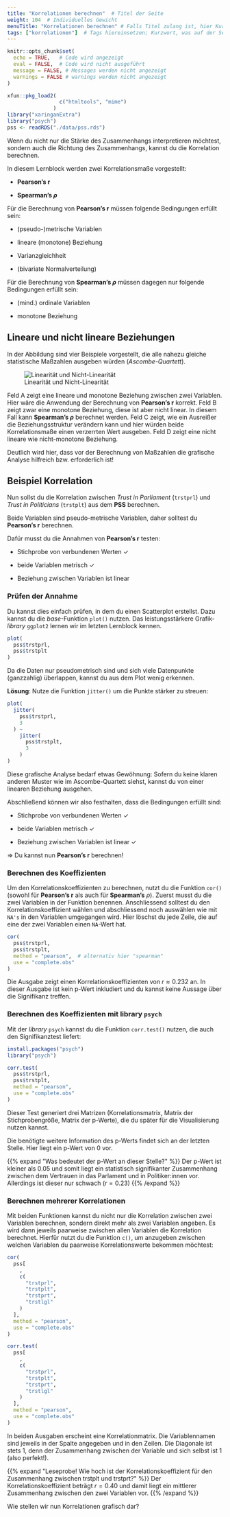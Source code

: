 ```yaml
---
title: "Korrelationen berechnen"  # Titel der Seite
weight: 104  # Individuelles Gewicht 
menuTitle: "Korrelationen berechnen" # Falls Titel zulang ist, hier Kurztitel
tags: ["korrelationen"]  # Tags hiereinsetzen; Kurzwort, was auf der Seite passsiert
---
```

```r
knitr::opts_chunk$set(
  echo = TRUE,   # Code wird angezeigt
  eval = FALSE,  # Code wird nicht ausgeführt
  message = FALSE, # Messages werden nicht angezeigt
  warnings = FALSE # warnings werden nicht angezeigt
)

xfun::pkg_load2(
                 c("htmltools", "mime")
               )
library("xaringanExtra")
library("psych")
pss <- readRDS("./data/pss.rds")
```

Wenn du nicht nur die Stärke des Zusammenhangs interpretieren möchtest, sondern auch die Richtung des Zusammenhangs, kannst du die Korrelation berechnen. 

In diesem Lernblock werden zwei Korrelationsmaße vorgestellt:

- **Pearson's r**

- **Spearman's $\rho$**

Für die Berechnung von **Pearson's r** müssen folgende Bedingungen erfüllt sein: 

- (pseudo-)metrische Variablen

- lineare (monotone) Beziehung

- Varianzgleichheit

- (bivariate Normalverteilung)

Für die Berechnung von **Spearman's $\rho$** müssen dagegen nur folgende Bedingungen erfüllt sein: 

- (mind.) ordinale Variablen

- monotone Beziehung

## Lineare und nicht lineare Beziehungen
In der Abbildung sind vier Beispiele vorgestellt, die alle nahezu gleiche statistische Maßzahlen ausgeben würden (*Ascombe-Quartett*).

![Linearität und Nicht-Linearität](../img/linearity.png)

Feld A zeigt eine lineare und monotone Beziehung zwischen zwei Variablen. Hier wäre die Anwendung der Berechnung von **Pearson's r** korrekt. Feld B zeigt zwar eine monotone Beziehung, diese ist aber nicht linear. In diesem Fall kann **Spearman's $\rho$** berechnet werden. Feld C zeigt, wie ein Ausreißer die Beziehungsstruktur verändern kann und hier würden beide Korrelationsmaße einen verzerrten Wert ausgeben. Feld D zeigt eine nicht lineare wie nicht-monotone Beziehung. 

Deutlich wird hier, dass vor der Berechnung von Maßzahlen die grafische Analyse hilfreich bzw. erforderlich ist!

## Beispiel Korrelation
Nun sollst du die  Korrelation zwischen *Trust in Parliament* (`trstprl`) und *Trust in Politicians* (`trstplt`) aus dem **PSS** berechnen.

Beide Variablen sind pseudo-metrische Variablen, daher solltest du **Pearson's r** berechnen. 

Dafür musst du die Annahmen von **Pearson's r** testen:

- Stichprobe von verbundenen Werten $\checkmark$

- beide Variablen metrisch $\checkmark$

- Beziehung zwischen Variablen ist linear

### Prüfen der Annahme
Du kannst dies einfach prüfen, in dem du einen Scatterplot erstellst. Dazu kannst du die *base*-Funktion `plot()` nutzen. Das leistungsstärkere Grafik-*library* `ggplot2` lernen wir im letzten Lernblock kennen.
``` r
plot(
  pss$trstprl, 
  pss$trstplt
)
```

Da die Daten nur pseudometrisch sind und sich viele Datenpunkte (ganzzahlig)  überlappen, kannst du aus dem Plot wenig erkennen. 

**Lösung**: Nutze die Funktion `jitter()` um die Punkte stärker zu streuen:
```r
plot(
  jitter(
    pss$trstprl, 
    3
  ) ~ 
    jitter(
      pss$trstplt, 
      3
    )
)
```
Diese grafische Analyse bedarf etwas Gewöhnung: Sofern du keine klaren anderen Muster wie im Ascombe-Quartett siehst, kannst du von einer linearen Beziehung ausgehen. 

Abschließend können wir also festhalten, dass die Bedingungen erfüllt sind:

- Stichprobe von verbundenen Werten $\checkmark$

- beide Variablen metrisch $\checkmark$

- Beziehung zwischen Variablen ist linear $\checkmark$

$\Rightarrow$ Du kannst nun **Pearson's r** berechnen!

### Berechnen des Koeffizienten

Um den Korrelationskoeffizienten zu berechnen, nutzt du die Funktion `cor()` (sowohl für **Pearson's r** als auch für **Spearman's** $\rho$). Zuerst musst du die zwei Variablen in der Funktion benennen. Anschliessend solltest du den Korrelationskoeffizient wählen und abschliessend noch auswählen wie mit `NA's` in den Variablen umgegangen wird. Hier löschst du jede Zeile, die auf eine der zwei Variablen einen `NA`-Wert hat.
``` r
cor(
  pss$trstprl, 
  pss$trstplt, 
  method = "pearson",  # alternativ hier "spearman"  
  use = "complete.obs"
)      
```

Die Ausgabe zeigt einen Korrelationskoeffizienten von $r \approx 0.232$ an. In dieser Ausgabe ist kein p-Wert inkludiert und du kannst keine Aussage über die Signifikanz treffen.

### Berechnen des Koeffizienten mit **library** `psych`
Mit der *library* `psych` kannst du die Funktion `corr.test()` nutzen, die auch den Signifikanztest liefert:

```r
install.packages("psych")
library("psych")
```
```r
corr.test(
  pss$trstprl, 
  pss$trstplt,
  method = "pearson",      
  use = "complete.obs"
)     
```

Dieser Test generiert drei Matrizen (Korrelationsmatrix, Matrix der Stichprobengröße, Matrix der p-Werte), die du später für die Visualisierung nutzen kannst.

Die benötigte weitere Information des p-Werts findet sich an der letzten Stelle. Hier liegt ein p-Wert von $0$ vor. 

{{% expand \"Was bedeutet der p-Wert an dieser Stelle?\" %}}
Der p-Wert ist kleiner als $0.05$ und somit liegt ein statistisch signifikanter Zusammenhang zwischen dem Vertrauen in das Parlament und in Politiker:innen vor. Allerdings ist dieser nur schwach ($r=0.23$)
{{% /expand %}}

### Berechnen mehrerer Korrelationen
Mit beiden Funktionen kannst du nicht nur die Korrelation zwischen zwei Variablen berechnen, sondern direkt mehr als zwei Variablen angeben. Es wird dann jeweils paarweise zwischen allen Variablen die Korrelation berechnet. Hierfür nutzt du die Funktion `c()`, um anzugeben zwischen welchen Variablen du paarweise Korrelationswerte bekommen möchtest:
```r
cor(
  pss[
    ,
    c(
      "trstprl", 
      "trstplt",
      "trstprt",
      "trstlgl"
    )
  ],
  method = "pearson",
  use = "complete.obs"
)  

corr.test(
  pss[
    ,
    c(
      "trstprl",
      "trstplt",
      "trstprt",
      "trstlgl"
    )
  ],
  method = "pearson",
  use = "complete.obs"
)  
```

In beiden Ausgaben erscheint eine Korrelationmatrix. Die Variablennamen sind jeweils in der Spalte angegeben und in den Zeilen. Die Diagonale ist stets $1$, denn der Zusammenhang zwischen der Variable und sich selbst ist $1$ (also perfekt!). 

{{% expand \"Leseprobe! Wie hoch ist der Korrelationskoeffizient für den Zusammenhang zwischen trstplt und trstprt?\" %}}
Der Korrelationskoeffizient beträgt $r = 0.40$ und damit liegt ein mittlerer Zusammenhang zwischen den zwei Variablen vor.
{{% /expand %}}

Wie stellen wir nun Korrelationen grafisch dar?